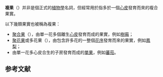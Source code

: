 '''複果'''（{{lang-en|compound fruit}}）{{r|naer}}并非是個正式的[[植物學|植物學]]名詞，但經常用於指多於一個[[心皮|心皮]]發育而來的複合果實。{{r|Hickey}}

以下幾類果實也被稱為複果：
*[[聚合果|聚合果]]（{{lang|en|aggregate fruit}}）{{r|naer3901|naer2901375}}，由單一花多個離生[[心皮|心皮]]發育而成的果實，例如[[樹莓|樹莓]]；
*[[聚花果|聚花果]]或多花果（{{lang|en|multiple fruit}}）{{r|naer1120828}}，由包含許多花的一整個[[花序|花序]]發育而來的果實，例如[[鳳梨|鳳梨]]；
*由單一花多心皮合生的子房發育而成的[[單果|單果]]，例如[[蕃茄|蕃茄]]。

{{gallery
|File:Frambozenkever.jpg|[[樹莓|樹莓]]（[[聚合果|聚合果]]）
|File:Pineapple and cross section.jpg|[[鳳梨|鳳梨]]（[[聚花果|聚花果]]）
|File:Kumato 02.jpg|[[蕃茄|蕃茄]]，由多心皮合生的子房發育而成
}}

==参考文献==
{{reflist|refs=
<ref name="Hickey">{{cite book|author1=Hickey, M. |author2=King, C. |year=2001|title=The Cambridge Illustrated Glossary of Botanical Terms|publisher=Cambridge University Press}}</ref>
<ref name="naer">{{cite web |title=compound fruit - 複果 |url=http://terms.naer.edu.tw/detail/928773/ |website=雙語詞彙、學術名詞暨辭書資訊綱 |publisher=國家教育研究院|accessdate=2021-02-19}}</ref>
<ref name="naer1120828">{{cite web |title=multiple fruit - 多花果；複果 |url=http://terms.naer.edu.tw/detail/1120828/ |website=雙語詞彙、學術名詞暨辭書資訊綱 |publisher=國家教育研究院|accessdate=2021-02-19}}</ref>
<ref name="naer3901">{{cite web |title=Multiple fruit - 聚合果，複果 |url=http://terms.naer.edu.tw/detail/3901/ |website=雙語詞彙、學術名詞暨辭書資訊綱 |publisher=國家教育研究院|accessdate=2021-02-19}}</ref>
<ref name="naer2901375">{{cite web |title=aggregate fruit - 聚合果 |url=http://terms.naer.edu.tw/detail/2901375/ |website=雙語詞彙、學術名詞暨辭書資訊綱 |publisher=國家教育研究院|accessdate=2021-02-19}}</ref>
}}
{{果实}}